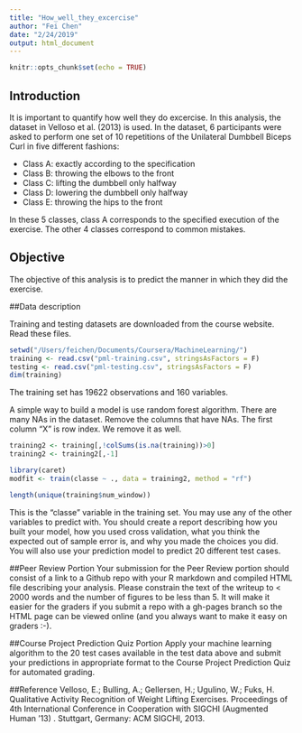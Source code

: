 ```yaml
---
title: "How_well_they_excercise"
author: "Fei Chen"
date: "2/24/2019"
output: html_document
---
```


```r
knitr::opts_chunk$set(echo = TRUE)
```

## Introduction

It is important to quantify how well they do excercise. In this analysis, the dataset in Velloso et al. (2013) is used. In the dataset, 6 participants were asked to perform one set of 10 repetitions of the Unilateral Dumbbell Biceps Curl in five different fashions:

- Class A: exactly according to the specification
- Class B: throwing the elbows to the front
- Class C: lifting the dumbbell only halfway
- Class D: lowering the dumbbell only halfway
- Class E: throwing the hips to the front

In these 5 classes, class A corresponds to the specified execution of the exercise. The other 4 classes correspond to common mistakes. 

## Objective
The objective of this analysis is to predict the manner in which they did the exercise. 


##Data description

Training and testing datasets are downloaded from the course website. Read these files.
```r
setwd("/Users/feichen/Documents/Coursera/MachineLearning/")
training <- read.csv("pml-training.csv", stringsAsFactors = F)
testing <- read.csv("pml-testing.csv", stringsAsFactors = F)
dim(training)
```

The training set has 19622 observations and 160 variables. 

A simple way to build a model is use random forest algorithm. There are many NAs in the dataset. Remove the columns that have NAs. The first column "X" is row index. We remove it as well.

```r
training2 <- training[,!colSums(is.na(training))>0]
training2 <- training2[,-1]
```


```r
library(caret)
modfit <- train(classe ~ ., data = training2, method = "rf")
```


```r
length(unique(training$num_window))
```



This is the "classe" variable in the training set. You may use any of the other variables to predict with. You should create a report describing how you built your model, how you used cross validation, what you think the expected out of sample error is, and why you made the choices you did. You will also use your prediction model to predict 20 different test cases.

##Peer Review Portion
Your submission for the Peer Review portion should consist of a link to a Github repo with your R markdown and compiled HTML file describing your analysis. Please constrain the text of the writeup to < 2000 words and the number of figures to be less than 5. It will make it easier for the graders if you submit a repo with a gh-pages branch so the HTML page can be viewed online (and you always want to make it easy on graders :-).

##Course Project Prediction Quiz Portion
Apply your machine learning algorithm to the 20 test cases available in the test data above and submit your predictions in appropriate format to the Course Project Prediction Quiz for automated grading.



##Reference
Velloso, E.; Bulling, A.; Gellersen, H.; Ugulino, W.; Fuks, H. Qualitative Activity Recognition of Weight Lifting Exercises. Proceedings of 4th International Conference in Cooperation with SIGCHI (Augmented Human '13) . Stuttgart, Germany: ACM SIGCHI, 2013.